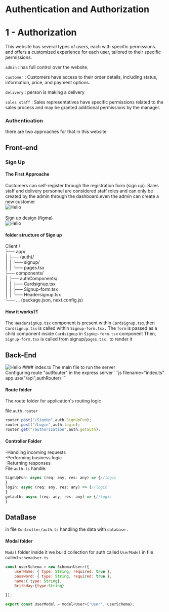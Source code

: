 

# Authentication and Authorization


# 1 - Authorization
This website has several types of users, each with specific permissions.
and offers a customized experience for each user, tailored to their specific permissions.

`admin` : has full control over the website.

`customer` : Customers have access to their order details, including status, information, price, and payment options.

`delivery` : person is making a delivery

`sales staff` : Sales representatives have specific permissions related to the sales process and may be granted additional permissions by the manager.

### Authentication

there are two approaches for that in this website
<br />
##  Front-end
### Sign Up
#### The First Approache
Customers can self-register through the registration form (sign up). Sales staff and delivery personnel are considered staff roles and can only be created by the admin through the dashboard.even the admin can create a new customer 
<br />
<Image src="/first approche.drawio (8).svg" alt="Hello" width={3000} height={2000} />
<br />
<br />
Sign up design (figma)
 <br />
<Image src="/Sign Up.svg" alt="Hello" width={2000} height={2000} />


#### folder structure of Sign up  

Client / <br />
├── app/ <br />
│   ├── (auth)/ <br />
│   │   └── signup/ <br />
│   │       └── pages.tsx <br />
├── components/ <br />
│   ├── authComponents/ <br />
│   │   ├── Cardsignup.tsx <br />
│   │   ├── Signup-form.tsx <br />
│   │   └── Headersignup.tsx <br />
└── ... (package.json, next.config.js) <br />
#### How it works؟؟

The   `Headersignup.tsx` component is present within `Cardsignup.tsx`,then `Cardsignup.tsx` is called within `Signup-form.tsx.` The `form` is passed as a child component inside `Cardsignup` in `Signup-form.tsx`  component  Then, `Signup-form.tsx` is called from signup/`pages.tsx.`  to render it

## Back-End
<Image src="/auth.png" alt="Hello" width={2000} height={2000} />
#### index.tx
The main file to run the server <br/>
Configuring route "autRouter" in the express server
 ```js filename="index.ts"
app.use("/api",authRouter)
```


 #### Route folder 
  The route folder for application's routing logic

 file `auth.router` 
  ```js filename="auth.routers.ts"
router.post("/SignUp",auth.SignUpFun);
router.post("/Login",auth.login);
 router.get("/authorization",auth.getauth);

```
#### Controller Folder 
-Handling incoming requests<br/>
-Performing business logic<br/>
-Returning responses<br/>
  File `auth.ts` handle:<br/>
  
   ```js filename="auth.ts"
SignUpFun: async (req: any, res: any) => {//logic
}
login: async (req: any, res: any) => {//logic
}
getauth: async (req: any, res: any) => {//logic
 } 

```


## DataBase
in file `Controller/auth.ts` handling the data with `database`  .
#### Modal folder
`Modal` folder inside it  we build collection for auth called `UserModel` in file called `schemaUser.ts`
```js filename="schemaUser.ts"
const userSchema = new Schema<User>({
    userName: { type: String, required: true },
    password: { type: String, required: true },
    name:{ type: String},
    Brithday:{type:String}

});

export const UserModel = model<User>('User', userSchema); 
```


